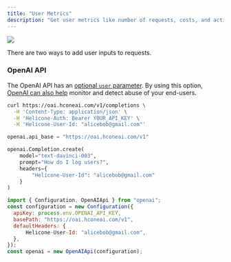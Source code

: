 ```yaml
---
title: "User Metrics"
description: "Get user metrics like number of requests, costs, and activity"
---
```


![](/images/users.png)

There are two ways to add user inputs to requests.

### OpenAI API

The OpenAI API has an [optional `user` parameter](https://platform.openai.com/docs/api-reference/completions/create#completions/create-user). By using this option, [OpenAI can also help](https://platform.openai.com/docs/guides/safety-best-practices/end-user-ids) monitor and detect abuse of your end-users.

<CodeGroup>

```bash Curl
curl https://oai.hconeai.com/v1/completions \
  -H 'Content-Type: application/json' \
  -H 'Helicone-Auth: Bearer YOUR_API_KEY' \
  -H 'Helicone-User-Id: "alicebob@gmail.com"'
```

```python Python
openai.api_base = "https://oai.hconeai.com/v1"

openai.Completion.create(
    model="text-davinci-003",
    prompt="How do I log users?",
    headers={
        "Helicone-User-Id": "alicebob@gmail.com"
    }
)
```

```js Node.js
import { Configuration, OpenAIApi } from "openai";
const configuration = new Configuration({
  apiKey: process.env.OPENAI_API_KEY,
  basePath: "https://oai.hconeai.com/v1",
  defaultHeaders: {
      Helicone-User-Id: "alicebob@gmail.com",
  },
});
const openai = new OpenAIApi(configuration);
```

</CodeGroup>
